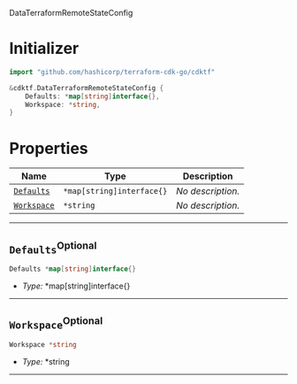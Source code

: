  DataTerraformRemoteStateConfig <a name="DataTerraformRemoteStateConfig" id="cdktf.DataTerraformRemoteStateConfig"></a>

# Initializer <a name="Initializer" id="cdktf.DataTerraformRemoteStateConfig.Initializer"></a>

```go
import "github.com/hashicorp/terraform-cdk-go/cdktf"

&cdktf.DataTerraformRemoteStateConfig {
	Defaults: *map[string]interface{},
	Workspace: *string,
}
```

# Properties <a name="Properties" id="Properties"></a>

| **Name** | **Type** | **Description** |
| --- | --- | --- |
| <code><a href="#cdktf.DataTerraformRemoteStateConfig.property.defaults">Defaults</a></code> | <code>*map[string]interface{}</code> | *No description.* |
| <code><a href="#cdktf.DataTerraformRemoteStateConfig.property.workspace">Workspace</a></code> | <code>*string</code> | *No description.* |

---

## `Defaults`<sup>Optional</sup> <a name="Defaults" id="cdktf.DataTerraformRemoteStateConfig.property.defaults"></a>

```go
Defaults *map[string]interface{}
```

- *Type:* *map[string]interface{}

---

## `Workspace`<sup>Optional</sup> <a name="Workspace" id="cdktf.DataTerraformRemoteStateConfig.property.workspace"></a>

```go
Workspace *string
```

- *Type:* *string

---
